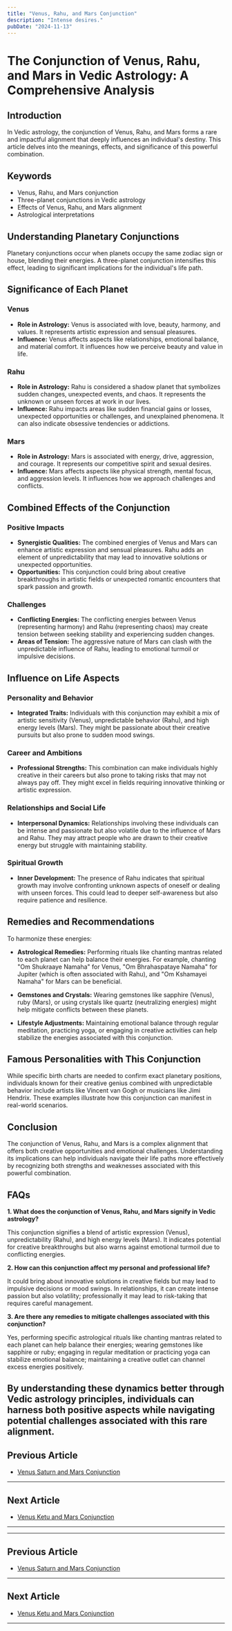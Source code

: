 ```yaml
---
title: "Venus, Rahu, and Mars Conjunction"
description: "Intense desires."
pubDate: "2024-11-13"
---
```


# The Conjunction of Venus, Rahu, and Mars in Vedic Astrology: A Comprehensive Analysis

## Introduction

In Vedic astrology, the conjunction of Venus, Rahu, and Mars forms a rare and impactful alignment that deeply influences an individual's destiny. This article delves into the meanings, effects, and significance of this powerful combination.

## Keywords

- Venus, Rahu, and Mars conjunction
- Three-planet conjunctions in Vedic astrology
- Effects of Venus, Rahu, and Mars alignment
- Astrological interpretations

## Understanding Planetary Conjunctions

Planetary conjunctions occur when planets occupy the same zodiac sign or house, blending their energies. A three-planet conjunction intensifies this effect, leading to significant implications for the individual's life path.

## Significance of Each Planet

### Venus

- **Role in Astrology:** Venus is associated with love, beauty, harmony, and values. It represents artistic expression and sensual pleasures.
- **Influence:** Venus affects aspects like relationships, emotional balance, and material comfort. It influences how we perceive beauty and value in life.

### Rahu

- **Role in Astrology:** Rahu is considered a shadow planet that symbolizes sudden changes, unexpected events, and chaos. It represents the unknown or unseen forces at work in our lives.
- **Influence:** Rahu impacts areas like sudden financial gains or losses, unexpected opportunities or challenges, and unexplained phenomena. It can also indicate obsessive tendencies or addictions.

### Mars

- **Role in Astrology:** Mars is associated with energy, drive, aggression, and courage. It represents our competitive spirit and sexual desires.
- **Influence:** Mars affects aspects like physical strength, mental focus, and aggression levels. It influences how we approach challenges and conflicts.

## Combined Effects of the Conjunction

### Positive Impacts

- **Synergistic Qualities:** The combined energies of Venus and Mars can enhance artistic expression and sensual pleasures. Rahu adds an element of unpredictability that may lead to innovative solutions or unexpected opportunities.
- **Opportunities:** This conjunction could bring about creative breakthroughs in artistic fields or unexpected romantic encounters that spark passion and growth.

### Challenges

- **Conflicting Energies:** The conflicting energies between Venus (representing harmony) and Rahu (representing chaos) may create tension between seeking stability and experiencing sudden changes.
- **Areas of Tension:** The aggressive nature of Mars can clash with the unpredictable influence of Rahu, leading to emotional turmoil or impulsive decisions.

## Influence on Life Aspects

### Personality and Behavior

- **Integrated Traits:** Individuals with this conjunction may exhibit a mix of artistic sensitivity (Venus), unpredictable behavior (Rahu), and high energy levels (Mars). They might be passionate about their creative pursuits but also prone to sudden mood swings.
  
### Career and Ambitions

- **Professional Strengths:** This combination can make individuals highly creative in their careers but also prone to taking risks that may not always pay off. They might excel in fields requiring innovative thinking or artistic expression.
  
### Relationships and Social Life

- **Interpersonal Dynamics:** Relationships involving these individuals can be intense and passionate but also volatile due to the influence of Mars and Rahu. They may attract people who are drawn to their creative energy but struggle with maintaining stability.
  
### Spiritual Growth

- **Inner Development:** The presence of Rahu indicates that spiritual growth may involve confronting unknown aspects of oneself or dealing with unseen forces. This could lead to deeper self-awareness but also require patience and resilience.
  
## Remedies and Recommendations

To harmonize these energies:

- **Astrological Remedies:** Performing rituals like chanting mantras related to each planet can help balance their energies. For example, chanting "Om Shukraaye Namaha" for Venus, "Om Bhrahaspataye Namaha" for Jupiter (which is often associated with Rahu), and "Om Kshamayei Namaha" for Mars can be beneficial.
  
- **Gemstones and Crystals:** Wearing gemstones like sapphire (Venus), ruby (Mars), or using crystals like quartz (neutralizing energies) might help mitigate conflicts between these planets.

- **Lifestyle Adjustments:** Maintaining emotional balance through regular meditation, practicing yoga, or engaging in creative activities can help stabilize the energies associated with this conjunction.

## Famous Personalities with This Conjunction

While specific birth charts are needed to confirm exact planetary positions, individuals known for their creative genius combined with unpredictable behavior include artists like Vincent van Gogh or musicians like Jimi Hendrix. These examples illustrate how this conjunction can manifest in real-world scenarios.

## Conclusion

The conjunction of Venus, Rahu, and Mars is a complex alignment that offers both creative opportunities and emotional challenges. Understanding its implications can help individuals navigate their life paths more effectively by recognizing both strengths and weaknesses associated with this powerful combination.

## FAQs

**1. What does the conjunction of Venus, Rahu, and Mars signify in Vedic astrology?**

This conjunction signifies a blend of artistic expression (Venus), unpredictability (Rahu), and high energy levels (Mars). It indicates potential for creative breakthroughs but also warns against emotional turmoil due to conflicting energies.

**2. How can this conjunction affect my personal and professional life?**

It could bring about innovative solutions in creative fields but may lead to impulsive decisions or mood swings. In relationships, it can create intense passion but also volatility; professionally it may lead to risk-taking that requires careful management.

**3. Are there any remedies to mitigate challenges associated with this conjunction?**

Yes, performing specific astrological rituals like chanting mantras related to each planet can help balance their energies; wearing gemstones like sapphire or ruby; engaging in regular meditation or practicing yoga can stabilize emotional balance; maintaining a creative outlet can channel excess energies positively.

By understanding these dynamics better through Vedic astrology principles, individuals can harness both positive aspects while navigating potential challenges associated with this rare alignment.
---

## Previous Article
- [Venus Saturn and Mars Conjunction](11060307_Venus_Saturn_and_Mars_Conjunction.mdx)

---

## Next Article
- [Venus Ketu and Mars Conjunction](11060309_Venus_Ketu_and_Mars_Conjunction.mdx)

---
---

## Previous Article
- [Venus Saturn and Mars Conjunction](11060307_Venus_Saturn_and_Mars_Conjunction.mdx)

---

## Next Article
- [Venus Ketu and Mars Conjunction](11060309_Venus_Ketu_and_Mars_Conjunction.mdx)

---
